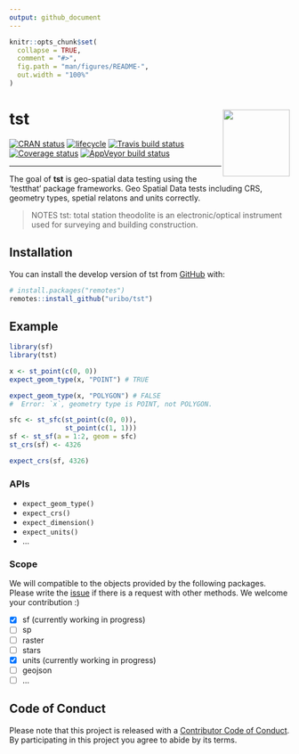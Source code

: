 ```yaml
---
output: github_document
---
```


<!-- README.md is generated from README.Rmd. Please edit that file -->

```r
knitr::opts_chunk$set(
  collapse = TRUE,
  comment = "#>",
  fig.path = "man/figures/README-",
  out.width = "100%"
)
```
# tst <img src="man/figures/logo.png" align="right" width="120px" />

[![CRAN status](https://www.r-pkg.org/badges/version/tst)](https://cran.r-project.org/package=tst) [![lifecycle](https://img.shields.io/badge/lifecycle-experimental-orange.svg)](https://www.tidyverse.org/lifecycle/#experimental) [![Travis build status](https://travis-ci.org/uribo/tst.svg?branch=master)](https://travis-ci.org/uribo/tst) [![Coverage status](https://codecov.io/gh/uribo/tst/branch/master/graph/badge.svg)](https://codecov.io/github/uribo/tst?branch=master) [![AppVeyor build status](https://ci.appveyor.com/api/projects/status/github/uribo/tst?branch=master&svg=true)](https://ci.appveyor.com/project/uribo/tst)

-----

The goal of **tst** is geo-spatial data testing using the 'testthat' package frameworks. Geo Spatial Data tests including CRS, geometry types, spetial relatons and units correctly.

> NOTES
tst: total station theodolite is an electronic/optical instrument used for surveying and building construction.

## Installation

You can install the develop version of tst from [GitHub](https://github.com) with:

```r
# install.packages("remotes")
remotes::install_github("uribo/tst")
```

## Example

```r
library(sf)
library(tst)

x <- st_point(c(0, 0))
expect_geom_type(x, "POINT") # TRUE
```

```r
expect_geom_type(x, "POLYGON") # FALSE
#  Error: `x`, geometry type is POINT, not POLYGON. 
```

```r
sfc <- st_sfc(st_point(c(0, 0)),
              st_point(c(1, 1)))
sf <- st_sf(a = 1:2, geom = sfc)
st_crs(sf) <- 4326

expect_crs(sf, 4326)
```


### APIs

- `expect_geom_type()`
- `expect_crs()`
- `expect_dimension()`
- `expect_units()`
- ...

### Scope

We will compatible to the objects provided by the following packages. Please write the [issue](https://github.com/uribo/tst/issues/new) if there is a request with other methods. We welcome your contribution :)

- [x] sf (currently working in progress)
- [ ] sp
- [ ] raster
- [ ] stars
- [x] units (currently working in progress)
- [ ] geojson
- [ ] ...

## Code of Conduct

Please note that this project is released with a [Contributor Code of Conduct](.github/CODE_OF_CONDUCT.md).
By participating in this project you agree to abide by its terms.

